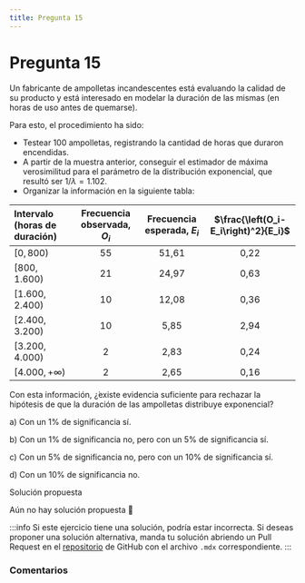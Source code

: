 ```yaml
---
title: Pregunta 15
---
```



# Pregunta 15

Un fabricante de ampolletas incandescentes está evaluando la calidad de su producto y está interesado en modelar la duración de las mismas (en horas de uso antes de quemarse).

Para esto, el procedimiento ha sido:
- Testear 100 ampolletas, registrando la cantidad de horas que duraron encendidas.
- A partir de la muestra anterior, conseguir el estimador de máxima verosimilitud para el parámetro de la distribución exponencial, que resultó ser $1 / \lambda=1.102$.
- Organizar la información en la siguiente tabla:

| Intervalo (horas de duración) | Frecuencia observada, $O_i$ | Frecuencia esperada, $E_i$ | $\frac{\left(O_i-E_i\right)^2}{E_i}$ |
| :--- | :---: | :---: | :---: |
| $[0,800)$ | 55 | 51,61 | 0,22 |
| $[800,1.600)$ | 21 | 24,97 | 0,63 |
| $[1.600,2.400)$ | 10 | 12,08 | 0,36 |
| $[2.400,3.200)$ | 10 | 5,85 | 2,94 |
| $[3.200,4.000)$ | 2 | 2,83 | 0,24 |
| $[4.000,+\infty)$ | 2 | 2,65 | 0,16 |

Con esta información, ¿̇existe evidencia suficiente para rechazar la hipótesis de que la duración de las ampolletas distribuye exponencial?

a) Con un $1 \%$ de significancia sí.

b) Con un $1 \%$ de significancia no, pero con un $5 \%$ de significancia sí.

c) Con un $5 \%$ de significancia no, pero con un $10 \%$ de significancia sí.

d) Con un $10 \%$ de significancia no.

<MDXDetails>
<summary>Solución propuesta</summary>

Aún no hay solución propuesta 🥲

:::info 
Si este ejercicio tiene una solución, podría estar incorrecta. Si deseas proponer una solución alternativa, manda tu solución abriendo
un Pull Request en el [repositorio](https://github.com/crow-rojas/apuntes-fundamentals/pulls) de GitHub con el archivo
`.mdx` correspondiente. 
:::

</MDXDetails>

### Comentarios

<Disqus
  url="https://crow-rojas.github.io/apuntes-fundamentals/docs/mathematics/probability-and-statistics/exercises/2023-2/p15"
  identifier="docs/mathematics/probability-and-statistics/exercises/2023-2/p15"
  title="2023-2 Probabilidades y Estadística - Pregunta 15"
/>
